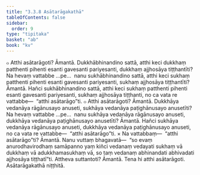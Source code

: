 ```yaml
---
title: "3.3.8 Asātarāgakathā"
tableOfContents: false
sidebar:
  order: 9
type: "tipitaka"
basket: "ab"
book: "kv"
---
```



<DynamicBreadcrumb />

<Division number="674" book="kv" bookNo="32" page="352">

<Paragraph number="2180" book="kv">
๐ Atthi asātarāgoti? Āmantā. Dukkhābhinandino sattā, atthi keci dukkhaṃ patthenti pihenti esanti gavesanti pariyesanti, dukkhaṃ ajjhosāya tiṭṭhantīti? Na hevaṃ vattabbe …pe…  nanu sukhābhinandino sattā, atthi keci sukhaṃ patthenti pihenti esanti gavesanti pariyesanti, sukhaṃ ajjhosāya tiṭṭhantīti? Āmantā. Hañci sukhābhinandino sattā, atthi keci sukhaṃ patthenti pihenti esanti gavesanti pariyesanti, sukhaṃ ajjhosāya tiṭṭhanti, no ca vata re vattabbe—  “atthi asātarāgo”ti.
</Paragraph>

<Paragraph number="2181" book="kv">
๐ Atthi asātarāgoti? Āmantā. Dukkhāya vedanāya rāgānusayo anuseti, sukhāya vedanāya paṭighānusayo anusetīti? Na hevaṃ vattabbe …pe…  nanu sukhāya vedanāya rāgānusayo anuseti, dukkhāya vedanāya paṭighānusayo anusetīti? Āmantā. Hañci sukhāya vedanāya rāgānusayo anuseti, dukkhāya vedanāya paṭighānusayo anuseti, no ca vata re vattabbe—  “atthi asātarāgo”ti.
</Paragraph>

</Division>
<Division number="675" book="kv" bookNo="32" page="352">

<Paragraph number="2182" book="kv">
× Na vattabbaṃ—  “atthi asātarāgo”ti? Āmantā. Nanu vuttaṃ bhagavatā—  “so evaṃ anurodhavirodhaṃ samāpanno yaṃ kiñci vedanaṃ vedayati sukhaṃ vā dukkhaṃ vā adukkhamasukhaṃ vā, so taṃ vedanaṃ abhinandati abhivadati ajjhosāya tiṭṭhatī”ti. Attheva suttantoti? Āmantā. Tena hi atthi asātarāgoti.

</Paragraph>
</Division>

<Paragraph number="2183" type="center" book="kv">
Asātarāgakathā niṭṭhitā.
</Paragraph>